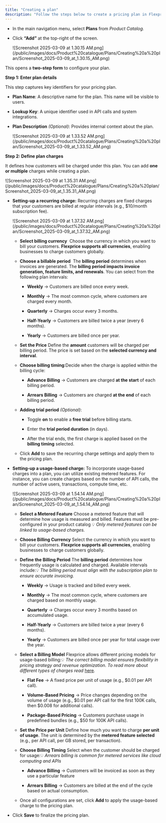 ```yaml
---
title: "Creating a plan"
description: "Follow the steps below to create a pricing plan in Flexprice:"
---
```


* In the main navigation menu, select **Plans** from *Product Catalog.*

* Click **“Add”** at the top-right of the screen.

  <Frame>
    ![Screenshot 2025-03-09 at 1.30.15 AM.png](/public/images/docs/Product%20catalogue/Plans/Creating%20a%20plan/Screenshot_2025-03-09_at_1.30.15_AM.png)
  </Frame>

This opens a **two-step form** to configure your plan.

**Step 1: Enter plan details**

This step captures key identifiers for your pricing plan.

* **Plan Name**: A descriptive name for the plan. This name will be visible to users.

* **Lookup Key**: A unique identifier used in API calls and system integrations.

* **Plan Description** *(Optional)*: Provides internal context about the plan.

  <Frame>
    ![Screenshot 2025-03-09 at 1.33.52 AM.png](/public/images/docs/Product%20catalogue/Plans/Creating%20a%20plan/Screenshot_2025-03-09_at_1.33.52_AM.png)
  </Frame>

**Step 2: Define plan charges**

It defines how customers will be charged under this plan. You can add **one or multiple** charges while creating a plan.

<Frame>
  ![Screenshot 2025-03-09 at 1.35.31 AM.png](/public/images/docs/Product%20catalogue/Plans/Creating%20a%20plan/Screenshot_2025-03-09_at_1.35.31_AM.png)
</Frame>

* **Setting-up a recurring charge:**
  Recurring charges are fixed charges that your customers are billed at regular intervals (e.g., $10/month subscription fee).

  <Frame>
    ![Screenshot 2025-03-09 at 1.37.32 AM.png](/public/images/docs/Product%20catalogue/Plans/Creating%20a%20plan/Screenshot_2025-03-09_at_1.37.32_AM.png)
  </Frame>

  * **Select billing currency** 
    Choose the currency in which you want to bill your customers. **Flexprice supports all currencies**, enabling businesses to charge customers globally.

  * **Choose a billable period** 
    The **billing period** determines when invoices are generated. The **billing period impacts invoice generation, feature limits, and renewals**. You can select from the following plan intervals:

    * **Weekly** → Customers are billed once every week.

    * **Monthly** → The most common cycle, where customers are charged every month.

    * **Quarterly** → Charges occur every 3 months.

    * **Half-Yearly** → Customers are billed twice a year (every 6 months).

    * **Yearly** → Customers are billed once per year.

  * **Set the Price**
    Define the **amount** customers will be charged per billing period. The price is set based on the **selected currency and interval**.

  * **Choose billing timing**:Decide when the charge is applied within the billing cycle:

    * **Advance Billing** → Customers are charged **at the start** of each billing period.

    * **Arrears Billing** → Customers are charged **at the end** of each billing period.

  * **Adding trial period** *(Optional)*:

    * Toggle **on** to enable a **free trial** before billing starts.

    * Enter the **trial period duration** (in days).

    * After the trial ends, the first charge is applied based on the **billing timing** selected.

  * Click **Add** to save the recurring charge settings and apply them to the pricing plan.

* **Setting-up a usage-based charge:**
  To incorporate usage-based charges into a plan, you can utilize existing metered features. For instance, you can create charges based on the number of API calls, the number of active users, transactions, compute time, etc.

  <Frame>
    ![Screenshot 2025-03-09 at 1.54.14 AM.png](/public/images/docs/Product%20catalogue/Plans/Creating%20a%20plan/Screenshot_2025-03-09_at_1.54.14_AM.png)
  </Frame>

  * **Select a Metered Feature**
    Choose a metered feature that will determine how usage is measured and billed. Features must be pre-configured in your product catalog
    💡 *Only metered features can be linked to usage-based charges.*

  * **Choose Billing Currency**
    Select the currency in which you want to bill your customers. **Flexprice supports all currencies**, enabling businesses to charge customers globally.

  * **Define the Billing Period**
    The **billing period** determines how frequently usage is calculated and charged. Available intervals include:💡 *The billing period must align with the subscription plan to ensure accurate invoicing.*

    * **Weekly** → Usage is tracked and billed every week.

    * **Monthly** → The most common cycle, where customers are charged based on monthly usage.

    * **Quarterly** → Charges occur every 3 months based on accumulated usage.

    * **Half-Yearly** → Customers are billed twice a year (every 6 months).

    * **Yearly** → Customers are billed once per year for total usage over the year.

  * **Select a Billing Model**
    Flexprice allows different pricing models for usage-based billing:💡 *The correct billing model ensures flexibility in pricing strategy and revenue optimization. To read more about different types of charges read* [here](Charges%20in%20plans%201b09b3a59a6880d69013dab788bbe5ea.md)*.*

    * **Flat Fee** → A fixed price per unit of usage (e.g., $0.01 per API call).

    * **Volume-Based Pricing** → Price changes depending on the volume of usage (e.g., $0.01 per API call for the first 100K calls, then $0.008 for additional calls).

    * **Package-Based Pricing** → Customers purchase usage in predefined bundles (e.g., $50 for 100K API calls).

  * **Set the Price per Unit**
    Define how much you want to charge **per unit of usage**. The unit is determined by the **metered feature selected** (e.g., per API call, per GB stored, per transaction).

  * **Choose Billing Timing**
    Select when the customer should be charged for usage:💡 *Arrears billing is common for metered services like cloud computing and APIs*

    * **Advance Billing** → Customers will be invoiced as soon as they use a particular feature

    * **Arrears Billing** → Customers are billed at the end of the cycle based on actual consumption.

  * Once all configurations are set, click **Add** to apply the usage-based charge to the pricing plan.

* Click **Save** to finalize the pricing plan.